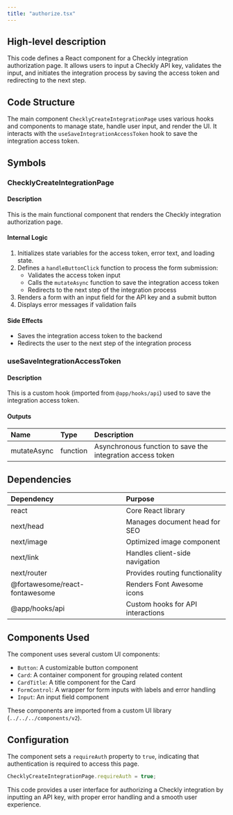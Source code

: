 ```yaml
---
title: "authorize.tsx"
---
```


## High-level description
This code defines a React component for a Checkly integration authorization page. It allows users to input a Checkly API key, validates the input, and initiates the integration process by saving the access token and redirecting to the next step.

## Code Structure
The main component `ChecklyCreateIntegrationPage` uses various hooks and components to manage state, handle user input, and render the UI. It interacts with the `useSaveIntegrationAccessToken` hook to save the integration access token.

## Symbols

### ChecklyCreateIntegrationPage
#### Description
This is the main functional component that renders the Checkly integration authorization page.

#### Internal Logic
1. Initializes state variables for the access token, error text, and loading state.
2. Defines a `handleButtonClick` function to process the form submission:
   - Validates the access token input
   - Calls the `mutateAsync` function to save the integration access token
   - Redirects to the next step of the integration process
3. Renders a form with an input field for the API key and a submit button
4. Displays error messages if validation fails

#### Side Effects
- Saves the integration access token to the backend
- Redirects the user to the next step of the integration process

### useSaveIntegrationAccessToken
#### Description
This is a custom hook (imported from `@app/hooks/api`) used to save the integration access token.

#### Outputs
| Name | Type | Description |
|:-----|:-----|:------------|
| mutateAsync | function | Asynchronous function to save the integration access token |

## Dependencies
| Dependency | Purpose |
|:-----------|:--------|
| react | Core React library |
| next/head | Manages document head for SEO |
| next/image | Optimized image component |
| next/link | Handles client-side navigation |
| next/router | Provides routing functionality |
| @fortawesome/react-fontawesome | Renders Font Awesome icons |
| @app/hooks/api | Custom hooks for API interactions |

## Components Used
The component uses several custom UI components:
- `Button`: A customizable button component
- `Card`: A container component for grouping related content
- `CardTitle`: A title component for the Card
- `FormControl`: A wrapper for form inputs with labels and error handling
- `Input`: An input field component

These components are imported from a custom UI library (`../../../components/v2`).

## Configuration
The component sets a `requireAuth` property to `true`, indicating that authentication is required to access this page.

```typescript
ChecklyCreateIntegrationPage.requireAuth = true;
```

This code provides a user interface for authorizing a Checkly integration by inputting an API key, with proper error handling and a smooth user experience.